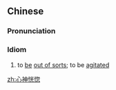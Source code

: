 ==Chinese==
{{zh-forms|type=22}}

===Pronunciation===
{{zh-pron
|m=xīnshénhuǎnghū
|c=sam1 san4 fong2 fat1
|cat=cy
}}

===Idiom===
{{zh-idiom}}

# to [[be]] [[out of sorts]]; to be [[agitated]]

[[zh:心神恍惚]]